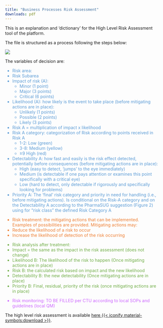 ```yaml
---
title: "Business Processes Risk Assessment"
downloads: pdf
---
```



This is an explanation and ‘dictionary’ for the High Level Risk Assessment tool of the platform.

The file is structured as a process following the steps below:

![](fig/hl_ra.png)

The variables of decision are:

::: {style="color:#5b9bd5;"}
-	Risk area:
-	Risk Subarea
-	Impact of risk (A): 
    -	Minor (1 point)
    -	Major (3 points)
    -	Critical (6 points)
-	Likelihood (A): how likely is the event to take place (before mitigating actions are in place):
    -	Unlikely (1 points)
    -	Possible (2 points)
    -	Likely (3 points)
-	Risk A = multiplication of impact x likelihood
-	Risk A category: categorization of Risk according to points received in Risk A
    -	1-2: Low (green)
    -	3-8: Medium (yellow)
    -	≥9 High (red)
-	Detectability A: how fast and easily is the risk effect detected, potentially before consequences (before mitigating actions are in place):
    -	High (easy to detect, ‘jumps’ to the eye immediately)
    -	Medium (is detectable if one pays attention or examines this point specifically with a critical eye)
    -	Low (hard to detect, only detectable if rigorously and specifically looking for problems)
-	Priority A: The ‘final’ risk category and priority in need for handling (i.e., before mitigating actions). Is conditional on the Risk-A category and on the Detectability A according to the PharmaSUG suggestion (Figure 2) using for “risk class” the defined Risk Category A 
:::

::: {style="color:#ed7d31;"}
-	Risk treatment: the mitigating actions that can be implemented. Examples of possibilities are provided. Mitigating actions may:
  -	Reduce the likelihood of a risk to occur
  -	Increase the likelihood of detection of the risk occurring

:::

::: {style="color:#70ad47;"}
-	Risk analysis after treatment:
-	Impact = the same as the impact in the risk assessment (does not change)
-	Likelihood B: The likelihood of the risk to happen (Once mitigating actions are in place)
-	Risk B: the calculated risk based on impact and the new likelihood
-	Detectability B: the new detectability (Once mitigating actions are in place)
-	Priority B: Final, residual, priority of the risk (once mitigating actions are in place)
:::

::: {style="color:#cc66ff;"}
-	Risk monitoring: TO BE FILLED per CTU according to local SOPs and guidelines (local QM) 
:::

The high level risk assessment is available [here {{< iconify material-symbols:download >}} ](fig/RiskAssessment_SCTO_Statistics_20230502.xlsx){target="blank"}.
